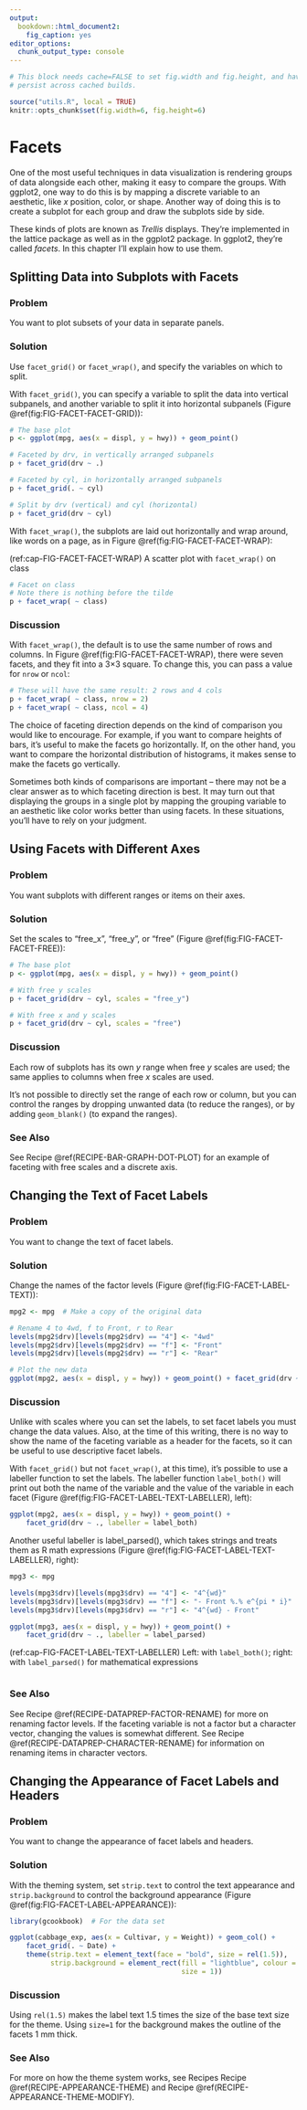 ```yaml
---
output:
  bookdown::html_document2:
    fig_caption: yes
editor_options:
  chunk_output_type: console
---
```


```r
# This block needs cache=FALSE to set fig.width and fig.height, and have those
# persist across cached builds.

source("utils.R", local = TRUE)
knitr::opts_chunk$set(fig.width=6, fig.height=6)
```

Facets {#CHAPTER-FACET}
======

One of the most useful techniques in data visualization is rendering groups of data alongside each other, making it easy to compare the groups. With ggplot2, one way to do this is by mapping a discrete variable to an aesthetic, like *x* position, color, or shape. Another way of doing this is to create a subplot for each group and draw the subplots side by side.

These kinds of plots are known as *Trellis* displays. They're implemented in the lattice package as well as in the ggplot2 package. In ggplot2, they're called *facets*. In this chapter I'll explain how to use them.

Splitting Data into Subplots with Facets {#RECIPE-FACET-BASIC}
----------------------------------------

### Problem

You want to plot subsets of your data in separate panels.

### Solution

Use `facet_grid()` or `facet_wrap()`, and specify the variables on which to split.

With `facet_grid()`, you can specify a variable to split the data into vertical subpanels, and another variable to split it into horizontal subpanels (Figure \@ref(fig:FIG-FACET-FACET-GRID)):

```r
# The base plot
p <- ggplot(mpg, aes(x = displ, y = hwy)) + geom_point()

# Faceted by drv, in vertically arranged subpanels
p + facet_grid(drv ~ .)

# Faceted by cyl, in horizontally arranged subpanels
p + facet_grid(. ~ cyl)

# Split by drv (vertical) and cyl (horizontal)
p + facet_grid(drv ~ cyl)
```

With `facet_wrap()`, the subplots are laid out horizontally and wrap around, like words on a page, as in Figure \@ref(fig:FIG-FACET-FACET-WRAP):

(ref:cap-FIG-FACET-FACET-WRAP) A scatter plot with `facet_wrap()` on class
```r
# Facet on class
# Note there is nothing before the tilde
p + facet_wrap( ~ class)
```

### Discussion

With `facet_wrap()`, the default is to use the same number of rows and columns. In Figure \@ref(fig:FIG-FACET-FACET-WRAP), there were seven facets, and they fit into a 3×3 square. To change this, you can pass a value for `nrow` or `ncol`:

```r
# These will have the same result: 2 rows and 4 cols
p + facet_wrap( ~ class, nrow = 2)
p + facet_wrap( ~ class, ncol = 4)
```

The choice of faceting direction depends on the kind of comparison you would like to encourage. For example, if you want to compare heights of bars, it's useful to make the facets go horizontally. If, on the other hand, you want to compare the horizontal distribution of histograms, it makes sense to make the facets go vertically.

Sometimes both kinds of comparisons are important -- there may not be a clear answer as to which faceting direction is best. It may turn out that displaying the groups in a single plot by mapping the grouping variable to an aesthetic like color works better than using facets. In these situations, you'll have to rely on your judgment.


Using Facets with Different Axes {#RECIPE-FACET-FREE}
--------------------------------

### Problem

You want subplots with different ranges or items on their axes.

### Solution

Set the scales to "free_x", "free_y", or "free" (Figure \@ref(fig:FIG-FACET-FACET-FREE)):

```r
# The base plot
p <- ggplot(mpg, aes(x = displ, y = hwy)) + geom_point()

# With free y scales
p + facet_grid(drv ~ cyl, scales = "free_y")

# With free x and y scales
p + facet_grid(drv ~ cyl, scales = "free")
```

### Discussion

Each row of subplots has its own *y* range when free *y* scales are used; the same applies to columns when free *x* scales are used.

It's not possible to directly set the range of each row or column, but you can control the ranges by dropping unwanted data (to reduce the ranges), or by adding `geom_blank()` (to expand the ranges).

### See Also

See Recipe \@ref(RECIPE-BAR-GRAPH-DOT-PLOT) for an example of faceting with free scales and a discrete axis.


Changing the Text of Facet Labels {#RECIPE-FACET-LABEL-TEXT}
---------------------------------

### Problem

You want to change the text of facet labels.

### Solution

Change the names of the factor levels (Figure \@ref(fig:FIG-FACET-LABEL-TEXT)):

```r
mpg2 <- mpg  # Make a copy of the original data

# Rename 4 to 4wd, f to Front, r to Rear
levels(mpg2$drv)[levels(mpg2$drv) == "4"] <- "4wd"
levels(mpg2$drv)[levels(mpg2$drv) == "f"] <- "Front"
levels(mpg2$drv)[levels(mpg2$drv) == "r"] <- "Rear"

# Plot the new data
ggplot(mpg2, aes(x = displ, y = hwy)) + geom_point() + facet_grid(drv ~ .)
```

### Discussion

Unlike with scales where you can set the labels, to set facet labels you must change the data values. Also, at the time of this writing, there is no way to show the name of the faceting variable as a header for the facets, so it can be useful to use descriptive facet labels.

With `facet_grid()` but not `facet_wrap()`, at this time), it's possible to use a labeller function to set the labels. The labeller function `label_both()` will print out both the name of the variable and the value of the variable in each facet (Figure \@ref(fig:FIG-FACET-LABEL-TEXT-LABELLER), left):

```r
ggplot(mpg2, aes(x = displ, y = hwy)) + geom_point() +
    facet_grid(drv ~ ., labeller = label_both)
```

Another useful labeller is label_parsed(), which takes strings
and treats them as R math expressions
(Figure \@ref(fig:FIG-FACET-LABEL-TEXT-LABELLER), right):

```r
mpg3 <- mpg

levels(mpg3$drv)[levels(mpg3$drv) == "4"] <- "4^{wd}"
levels(mpg3$drv)[levels(mpg3$drv) == "f"] <- "- Front %.% e^{pi * i}"
levels(mpg3$drv)[levels(mpg3$drv) == "r"] <- "4^{wd} - Front"

ggplot(mpg3, aes(x = displ, y = hwy)) + geom_point() +
    facet_grid(drv ~ ., labeller = label_parsed)
```

(ref:cap-FIG-FACET-LABEL-TEXT-LABELLER) Left: with `label_both()`; right: with `label_parsed()` for mathematical expressions

```r
```

### See Also

See Recipe \@ref(RECIPE-DATAPREP-FACTOR-RENAME) for more on renaming factor levels. If the faceting variable is not a factor but a character vector, changing the values is somewhat different. See Recipe \@ref(RECIPE-DATAPREP-CHARACTER-RENAME) for information on renaming items in character vectors.


Changing the Appearance of Facet Labels and Headers {#RECIPE-FACET-LABEL-APPEARANCE}
---------------------------------------------------

### Problem

You want to change the appearance of facet labels and headers.

### Solution

With the theming system, set `strip.text` to control the text appearance and `strip.background` to control the background appearance (Figure \@ref(fig:FIG-FACET-LABEL-APPEARANCE)):

```r
library(gcookbook)  # For the data set

ggplot(cabbage_exp, aes(x = Cultivar, y = Weight)) + geom_col() +
    facet_grid(. ~ Date) +
    theme(strip.text = element_text(face = "bold", size = rel(1.5)),
          strip.background = element_rect(fill = "lightblue", colour = "black",
                                          size = 1))
```

### Discussion

Using `rel(1.5)` makes the label text 1.5 times the size of the base text
size for the theme. Using `size=1` for the background makes the outline of
the facets 1 mm thick.

### See Also

For more on how the theme system works, see Recipes Recipe \@ref(RECIPE-APPEARANCE-THEME) and Recipe \@ref(RECIPE-APPEARANCE-THEME-MODIFY).
